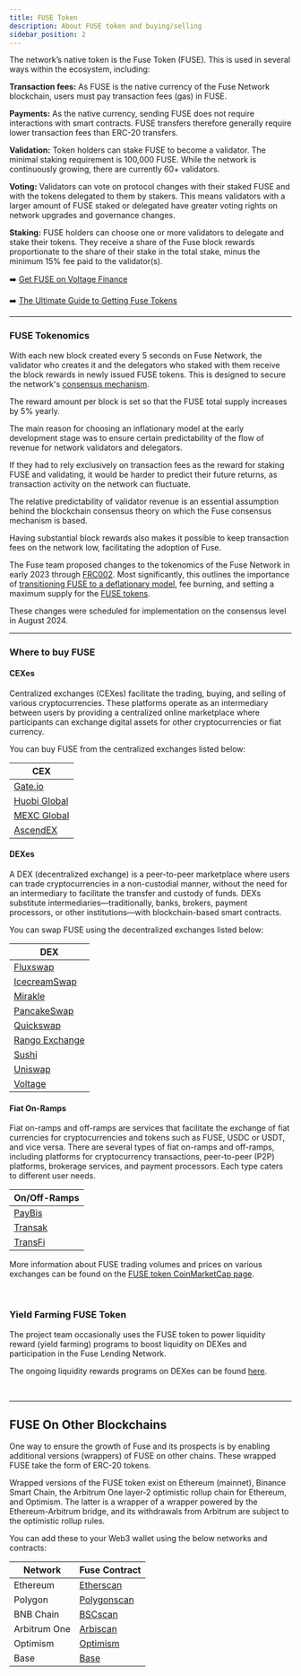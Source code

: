 ```yaml
---
title: FUSE Token
description: About FUSE token and buying/selling
sidebar_position: 2
---
```


The network’s native token is the Fuse Token (FUSE). This is used in several ways within the ecosystem, including:

**Transaction fees:** As FUSE is the native currency of the Fuse Network blockchain, users must pay transaction fees (gas) in FUSE.

**Payments:** As the native currency, sending FUSE does not require interactions with smart contracts. FUSE transfers therefore generally require lower transaction fees than ERC-20 transfers.

**Validation:** Token holders can stake FUSE to become a validator. The minimal staking requirement is 100,000 FUSE. While the network is continuously growing, there are currently 60+ validators.

**Voting:** Validators can vote on protocol changes with their staked FUSE and with the tokens delegated to them by stakers. This means validators with a larger amount of FUSE staked or delegated have greater voting rights on network upgrades and governance changes.

**Staking:** FUSE holders can choose one or more validators to delegate and stake their tokens. They receive a share of the Fuse block rewards proportionate to the share of their stake in the total stake, minus the minimum 15% fee paid to the validator(s).

➡️ [Get FUSE on Voltage Finance](https://voltage.finance/home)

➡️ [The Ultimate Guide to Getting Fuse Tokens](https://news.fuse.io/getting-fuse-tokens-the-ultimate-guide/)

---

### FUSE Tokenomics​

With each new block created every 5 seconds on Fuse Network, the validator who creates it and the delegators who staked with them receive the block rewards in newly issued FUSE tokens. This is designed to secure the network's [consensus mechanism](https://docs.fuse.io/aboutFuse/about-fuse/fuse-network-blockchain/fuse-consensus).&#x20;

The reward amount per block is set so that the FUSE total supply increases by 5% yearly.

The main reason for choosing an inflationary model at the early development stage was to ensure certain predictability of the flow of revenue for network validators and delegators.&#x20;

If they had to rely exclusively on transaction fees as the reward for staking FUSE and validating, it would be harder to predict their future returns, as transaction activity on the network can fluctuate.

The relative predictability of validator revenue is an essential assumption behind the blockchain consensus theory on which the Fuse consensus mechanism is based. &#x20;

Having substantial block rewards also makes it possible to keep transaction fees on the network low, facilitating the adoption of Fuse.

The Fuse team proposed changes to the tokenomics of the Fuse Network in early 2023 through [FRC002](https://news.fuse.io/max-supply-max-potential-the-journey-of-fuse-token-to-a-sustainable-future/). Most significantly, this outlines the importance of [transitioning FUSE to a deflationary model](https://forum.fuse.io/t/frc02-setting-a-max-supply-introducing-fee-burn-and-transitioning-to-a-deflationary-model/633), fee burning, and setting a maximum supply for the [FUSE tokens](https://www.coingecko.com/en/coins/fuse).

These changes were scheduled for implementation on the consensus level in August 2024.

---

### Where to buy FUSE

#### CEXes

Centralized exchanges (CEXes) facilitate the trading, buying, and selling of various cryptocurrencies. These platforms operate as an intermediary between users by providing a centralized online marketplace where participants can exchange digital assets for other cryptocurrencies or fiat currency.

You can buy FUSE from the centralized exchanges listed below:

| CEX                                                                                 |
| ----------------------------------------------------------------------------------- |
| [Gate.io](https://www.gate.io/en/price/fuse-fuse)                                   |
| [Huobi Global](https://www.htx.com/en-us/asset-introduction/details/?currency=fuse) |
| [MEXC Global](https://www.mexc.com/price/FUSE)                                      |
| [AscendEX](https://ascendex.com/en/cashtrade-spottrading/usdt/fuse)                 |

#### DEXes

A DEX (decentralized exchange) is a peer-to-peer marketplace where users can trade cryptocurrencies in a non-custodial manner, without the need for an intermediary to facilitate the transfer and custody of funds. DEXs substitute intermediaries—traditionally, banks, brokers, payment processors, or other institutions—with blockchain-based smart contracts.

You can swap FUSE using the decentralized exchanges listed below:

| DEX                                             |
| ----------------------------------------------- |
| [Fluxswap](https://app.fluxswap.io/)            |
| [IcecreamSwap](https://icecreamswap.com)        |
| [Mirakle](https://app.mirakle.io)               |
| [PancakeSwap](https://pancakeswap.finance/swap) |
| [Quickswap](https://quickswap.exchange/#/)      |
| [Rango Exchange](https://rango.exchange/)       |
| [Sushi](https://www.sushi.com/swap)             |
| [Uniswap](https://app.uniswap.org/)             |
| [Voltage](https://voltage.finance/swap)         |

#### Fiat On-Ramps

Fiat on-ramps and off-ramps are services that facilitate the exchange of fiat currencies for cryptocurrencies and tokens such as FUSE, USDC or USDT, and vice versa. There are several types of fiat on-ramps and off-ramps, including platforms for cryptocurrency transactions, peer-to-peer (P2P) platforms, brokerage services, and payment processors. Each type caters to different user needs.

| On/Off-Ramps                        |
| ----------------------------------- |
| [PayBis](https://paybis.com/)       |
| [Transak](https://transak.com/)     |
| [TransFi](https://www.transfi.com/) |

More information about FUSE trading volumes and prices on various exchanges can be found on the [FUSE token CoinMarketCap page](https://coinmarketcap.com/currencies/fuse-network/).

<p> </p>

### Yield Farming FUSE Token

The project team occasionally uses the FUSE token to power liquidity reward (yield farming) programs to boost liquidity on DEXes and participation in the Fuse Lending Network.

The ongoing liquidity rewards programs on DEXes can be found [here](https://app.voltage.finance/index.html#/farm/122).

<p> </p>

---

## FUSE On Other Blockchains

One way to ensure the growth of Fuse and its prospects is by enabling additional versions (wrappers) of FUSE on other chains. These wrapped FUSE take the form of ERC-20 tokens.

Wrapped versions of the FUSE token exist on Ethereum (mainnet), Binance Smart Chain, the Arbitrum One layer-2 optimistic rollup chain for Ethereum, and Optimism. The latter is a wrapper of a wrapper powered by the Ethereum-Arbitrum bridge, and its withdrawals from Arbitrum are subject to the optimistic rollup rules.

You can add these to your Web3 wallet using the below networks and contracts:

| Network      | Fuse Contract                                                                                |
| ------------ | -------------------------------------------------------------------------------------------- |
| Ethereum     | [Etherscan](https://etherscan.io/token/0x970b9bb2c0444f5e81e9d0efb84c8ccdcdcaf84d)           |
| Polygon      | [Polygonscan](https://polygonscan.com/address/0xf915fdda4c882731c0456a4214548cd13a822886)    |
| BNB Chain    | [BSCscan](https://bscscan.com/address/0x5857c96dae9cf8511b08cb07f85753c472d36ea3)            |
| Arbitrum One | [Arbiscan](https://arbiscan.io/token/0xbdef0e9ef12e689f366fe494a7a7d0dad25d9286)             |
| Optimism     | [Optimism](https://optimistic.etherscan.io/token/0xe453d6649643f1f460c371dc3d1da98f7922fe51) |
| Base         | [Base](https://basescan.org/token/0x01facC69EC7360640AA5898E852326752801674A)                |
